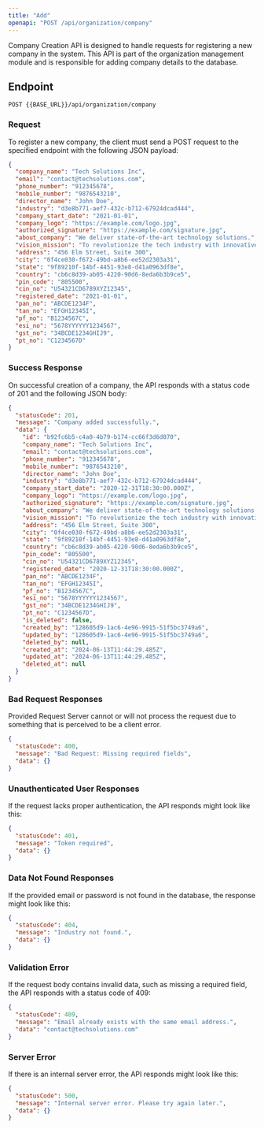 ---
title: "Add"
openapi: "POST /api/organization/company"
---

Company Creation API is designed to handle requests for registering a new company in the system. This API is part of the organization management module and is responsible for adding company details to the database.

## Endpoint

`POST {{BASE_URL}}/api/organization/company`

### Request

To register a new company, the client must send a POST request to the specified endpoint with the following JSON payload:

```json
{
  "company_name": "Tech Solutions Inc",
  "email": "contact@techsolutions.com",
  "phone_number": "912345678",
  "mobile_number": "9876543210",
  "director_name": "John Doe",
  "industry": "d3e8b771-aef7-432c-b712-67924dcad444",
  "company_start_date": "2021-01-01",
  "company_logo": "https://example.com/logo.jpg",
  "authorized_signature": "https://example.com/signature.jpg",
  "about_company": "We deliver state-of-the-art technology solutions.",
  "vision_mission": "To revolutionize the tech industry with innovative solutions.",
  "address": "456 Elm Street, Suite 300",
  "city": "0f4ce030-f672-49bd-a8b6-ee52d2303a31",
  "state": "9f89210f-14bf-4451-93e8-d41a0963df8e",
  "country": "cb6c8d39-ab05-4220-90d6-8eda6b3b9ce5",
  "pin_code": "805500",
  "cin_no": "U54321CD6789XYZ12345",
  "registered_date": "2021-01-01",
  "pan_no": "ABCDE1234F",
  "tan_no": "EFGH12345I",
  "pf_no": "B1234567C",
  "esi_no": "5678YYYYYY1234567",
  "gst_no": "34BCDE1234GHIJ9",
  "pt_no": "C1234567D"
}
```

### Success Response

On successful creation of a company, the API responds with a status code of 201 and the following JSON body:

```json
{
  "statusCode": 201,
  "message": "Company added successfully.",
  "data": {
    "id": "b92fc6b5-c4a0-4b79-b174-cc66f3d6d070",
    "company_name": "Tech Solutions Inc",
    "email": "contact@techsolutions.com",
    "phone_number": "912345678",
    "mobile_number": "9876543210",
    "director_name": "John Doe",
    "industry": "d3e8b771-aef7-432c-b712-67924dcad444",
    "company_start_date": "2020-12-31T18:30:00.000Z",
    "company_logo": "https://example.com/logo.jpg",
    "authorized_signature": "https://example.com/signature.jpg",
    "about_company": "We deliver state-of-the-art technology solutions.",
    "vision_mission": "To revolutionize the tech industry with innovative solutions.",
    "address": "456 Elm Street, Suite 300",
    "city": "0f4ce030-f672-49bd-a8b6-ee52d2303a31",
    "state": "9f89210f-14bf-4451-93e8-d41a0963df8e",
    "country": "cb6c8d39-ab05-4220-90d6-8eda6b3b9ce5",
    "pin_code": "805500",
    "cin_no": "U54321CD6789XYZ12345",
    "registered_date": "2020-12-31T18:30:00.000Z",
    "pan_no": "ABCDE1234F",
    "tan_no": "EFGH12345I",
    "pf_no": "B1234567C",
    "esi_no": "5678YYYYYY1234567",
    "gst_no": "34BCDE1234GHIJ9",
    "pt_no": "C1234567D",
    "is_deleted": false,
    "created_by": "128605d9-1ac6-4e96-9915-51f5bc3749a6",
    "updated_by": "128605d9-1ac6-4e96-9915-51f5bc3749a6",
    "deleted_by": null,
    "created_at": "2024-06-13T11:44:29.485Z",
    "updated_at": "2024-06-13T11:44:29.485Z",
    "deleted_at": null
  }
}
```

### Bad Request Responses

Provided Request Server cannot or will not process the request due to something that is perceived to be a client error.

```json
{
  "statusCode": 400,
  "message": "Bad Request: Missing required fields",
  "data": {}
}
```

### Unauthenticated User Responses

If the request lacks proper authentication, the API responds might look like this:

```json
{
  "statusCode": 401,
  "message": "Token required",
  "data": {}
}
```

### Data Not Found Responses

If the provided email or password is not found in the database, the response might look like this:

```json
{
  "statusCode": 404,
  "message": "Industry not found.",
  "data": {}
}
```

### Validation Error

If the request body contains invalid data, such as missing a required field, the API responds with a status code of 409:

```json
{
  "statusCode": 409,
  "message": "Email already exists with the same email address.",
  "data": "contact@techsolutions.com"
}
```

### Server Error

If there is an internal server error, the API responds might look like this:

```json
{
  "statusCode": 500,
  "message": "Internal server error. Please try again later.",
  "data": {}
}
```
